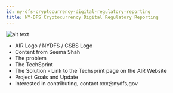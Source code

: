 ```yaml
---
id: ny-dfs-cryptocurrency-digital-regulatory-reporting
title: NY-DFS Cryptocurrency Digital Regulatory Reporting
---
```


![alt text](img/AIR_Logo_Positive_Digital_RGB.png "Alliance Innovative Regulation Logo")

- AIR Logo / NYDFS / CSBS Logo
- Content from Seema Shah
- The problem 
- The TechSprint
- The Solution - Link to the Techsprint page on the AIR Website
- Project Goals and Update 
- Interested in contributing, contact xxx@nydfs,gov 